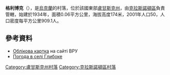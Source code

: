 {{coord|48|18|57|N|39|28|1|E|scale:100000|display=title}}

'''格利博克'''（{{lang-uk|Глибоке}}），是[[烏克蘭|烏克蘭]]的村落，位於該國東部[[盧甘斯克州|盧甘斯克州]]，由[[克拉斯諾頓區|克拉斯諾頓區]]負責管轄，始建於1934年，面積0.06平方公里，海拔高度174米，2001年人口50，人口密度每平方公里909.1人。

==參考資料==
* [http://w1.c1.rada.gov.ua/pls/z7503/A005?rdat1=03.01.2014&rf7571=18008 Облікова картка] {{Wayback|url=http://w1.c1.rada.gov.ua/pls/z7503/A005?rdat1=03.01.2014&rf7571=18008 |date=20201124102352 }} на сайті ВРУ
* [http://weather.in.ua/ua/lyganskaja/5163 Погода в селі Глибоке] {{Wayback|url=http://weather.in.ua/ua/lyganskaja/5163 |date=20160305114256 }}

{{DEFAULTSORT:Глибоке}}
[[Category:盧甘斯克州村落|Category:盧甘斯克州村落]]
[[Category:克拉斯諾頓區村落|Category:克拉斯諾頓區村落]]


{{Luhansk-geo-stub}}
